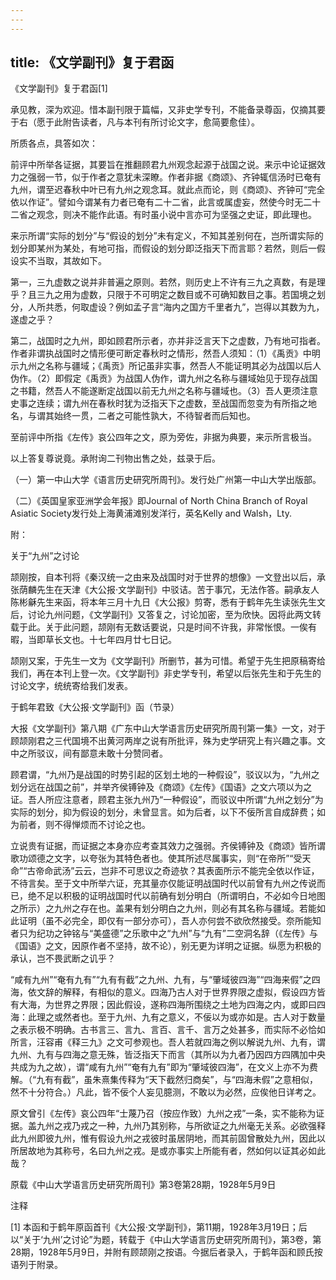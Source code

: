 ```yaml
---
---
---
```

title: 《文学副刊》复于君函
---




《文学副刊》复于君函[1]



承见教，深为欢迎。惜本副刊限于篇幅，又非史学专刊，不能备录尊函，仅摘其要于右（愿于此附告读者，凡与本刊有所讨论文字，愈简要愈佳）。

所质各点，具答如次：

前评中所举各证据，其要旨在推翻顾君九州观念起源于战国之说。来示中论证据效力之强弱一节，似于作者之意犹未深瞭。作者非据《商颂》、齐钟辄信汤时已奄有九州，谓至迟春秋中叶已有九州之观念耳。就此点而论，则《商颂》、齐钟可“完全依以作证”。譬如今谓某有力者已奄有二十二省，此言或属虚妄，然使今时无二十二省之观念，则决不能作此语。有时虽小说中言亦可为坚强之史证，即此理也。

来示所谓“实际的划分”与“假设的划分”未有定义，不知其差别何在，岂所谓实际的划分即某州为某处，有地可指，而假设的划分即泛指天下而言耶？若然，则后一假设实不当取，其故如下。

第一，三九虚数之说并非普遍之原则。若然，则历史上不许有三九之真数，有是理乎？且三九之用为虚数，只限于不可明定之数目或不可确知数目之事。若国境之划分，人所共悉，何取虚设？例如孟子言“海内之国方千里者九”，岂得以其数为九，遂虚之乎？

第二，战国时之九州，即如顾君所示者，亦并非泛言天下之虚数，乃有地可指者。作者非谓执战国时之情形便可断定春秋时之情形，然吾人须知：（1）《禹贡》中明示九州之名称与疆域；《禹贡》所记虽非实事，然吾人不能证明其必为战国以后人伪作。（2）即假定《禹贡》为战国人伪作，谓九州之名称与疆域始见于现存战国之书籍，然吾人不能遂断定战国以前无九州之名称与疆域也。（3）吾人更须注意史事之连续；谓九州在春秋时犹为泛指天下之虚数，至战国而忽变为有所指之地名，与谓其始终一贯，二者之可能性孰大，不待智者而后知也。

至前评中所指《左传》哀公四年之文，原为旁佐，非据为典要，来示所言极当。

以上答复尊说竟。承附询二刊物出售之处，兹录于后。

（一）第一中山大学《语言历史研究所周刊》。发行处广州第一中山大学出版部。

（二）《英国皇家亚洲学会年报》即Journal of North China Branch of Royal Asiatic Society发行处上海黄浦滩别发洋行，英名Kelly and Walsh，Lty.





附：

关于“九州”之讨论

颉刚按，自本刊将《秦汉统一之由来及战国时对于世界的想像》一文登出以后，承张荫麟先生在天津《大公报·文学副刊》中驳诘。苦于事冗，无法作答。嗣承友人陈彬龢先生来函，将本年三月十九日《大公报》剪寄，悉有于鹤年先生读张先生文后，讨论九州问题，《文学副刊》又答复之，讨论加密，至为欣快。因将此两文转载于此。关于此问题，颉刚有无数话要说，只是时间不许我，非常怅恨。一俟有暇，当即草长文也。十七年四月廿七日记。

颉刚又案，于先生一文为《文学副刊》所删节，甚为可惜。希望于先生把原稿寄给我们，再在本刊上登一次。《文学副刊》非史学专刊，希望以后张先生和于先生的讨论文字，统统寄给我们发表。

于鹤年君致《大公报·文学副刊》函（节录）

大报《文学副刊》第八期《广东中山大学语言历史研究所周刊第一集》一文，对于顾颉刚君之三代国境不出黄河两岸之说有所批评，殊为史学研究上有兴趣之事。文中之所驳议，间有鄙意未敢十分赞同者。

顾君谓，“九州乃是战国的时势引起的区划土地的一种假设”，驳议以为，“九州之划分远在战国之前”，并举齐侯镈钟及《商颂》《左传》《国语》之文六项以为之证。吾人所应注意者，顾君主张九州乃“一种假设”，而驳议中所谓“九州之划分”为实际的划分，抑为假设的划分，未曾显言。如为后者，以下不佞所言自成辞费；如为前者，则不得惮烦而不讨论之也。

立说贵有证据，而证据之本身亦应考查其效力之强弱。齐侯镈钟及《商颂》皆所谓歌功颂德之文字，以夸张为其特色者也。使其所述尽属事实，则“在帝所”“受天命”“古帝命武汤”云云，岂非不可思议之奇迹欤？其表面所示不能完全依以作证，不待言矣。至于文中所举六证，充其量亦仅能证明战国时代以前曾有九州之传说而已，绝不足以积极的证明战国时代以前确有划分明白（所谓明白，不必如今日地图之所示）之九州之存在也。盖果有划分明白之九州，则必有其名称与疆域。若能如此证明（虽不必完全，即仅有一部分亦可），吾人亦何尝不欲欣然接受。奈所能知者只为纪功之钟铭与“美盛德”之乐歌中之“九州”与“九有”二空洞名辞（《左传》与《国语》之文，因原作者不坚持，故不论），别无更为详明之证据。纵愿为积极的承认，岂不畏武断之讥乎？

“咸有九州”“奄有九有”“九有有截”之九州、九有，与“肇域彼四海”“四海来假”之四海，依文辞的解释，有相似的意义。四海乃古人对于世界界限之虚拟，假设四方皆有大海，为世界之界限；因此假设，遂称四海所围绕之土地为四海之内，或即曰四海：此理之或然者也。至于九州、九有之意义，不佞以为或亦如是。古人对于数量之表示极不明确。古书言三、言九、言百、言千、言万之处甚多，而实际不必恰如所言，汪容甫《释三九》之文可参观也。吾人若就四海之例以解说九州、九有，谓九州、九有与四海之意无殊，皆泛指天下而言（其所以为九者乃因四方四隅加中央共成为九之故），谓“咸有九州”“奄有九有”即为“肇域彼四海”，在文义上亦不为费解。（“九有有截”，虽朱熹集传释为“天下截然归商矣”，与“四海未假”之意相似，然不十分符合。）凡此，皆不佞个人妄见臆测，不敢以为必然，应俟他日详考之。

原文曾引《左传》哀公四年“士蔑乃召（按应作致）九州之戎”一条，实不能称为证据。盖九州之戎乃戎之一种，九州乃其别称，与所欲证之九州毫无关系。必欲强释此九州即彼九州，惟有假设九州之戎彼时虽居阴地，而其前固曾散处九州，因此以所居故地为其称号，名曰九州之戎。是或亦事实上所能有者，然如何以证其必如此哉？





原载《中山大学语言历史研究所周刊》第3卷第28期，1928年5月9日


注释

[1] 本函和于鹤年原函首刊《大公报·文学副刊》，第11期，1928年3月19日；后以“关于‘九州’之讨论”为题，转载于《中山大学语言历史研究所周刊》，第3卷，第28期，1928年5月9日，并附有顾颉刚之按语。今据后者录入，于鹤年函和顾氏按语列于附录。